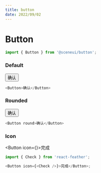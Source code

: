```yaml
---
title: button
date: 2022/09/02
---
```


# Button

```js
import { Button } from '@sceneui/button';
```

### Default

<Button>确认</Button>

```js
<Button>确认</Button>
```

### Rounded

<Button round>确认</Button>

```js
<Button round>确认</Button>
```

### Icon

<Button icon={<Check />}>完成</Button>

```js
import { Check } from 'react-feather';

<Button icon={<Check />}>完成</Button>;
```
